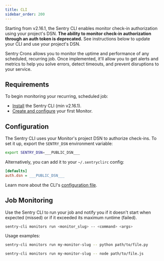 ```yaml
---
title: CLI
sidebar_order: 200
---
```


<Include name="beta-alert-crons.mdx" />

<Alert level="note" title="Deprecation Notice">

Starting from v2.16.1, the Sentry CLI enables monitor check-in authorization using your project's DSN. **The ability to monitor check-in authorization through an auth token is deprecated.** See instructions below to update your CLI and use your project's DSN.

</Alert>

Sentry Crons allows you to monitor the uptime and performance of any scheduled, recurring job. Once implemented, it'll allow you to get alerts and metrics to help you solve errors, detect timeouts, and prevent disruptions to your service.

## Requirements

To begin monitoring your recurring, scheduled job:

- [Install](/product/cli/installation) the Sentry CLI (min v2.16.1).
- [Create and configure](https://sentry.io/crons/create/) your first Monitor.

## Configuration

The Sentry CLI uses your Monitor's project DSN to authorize check-ins. To set it up, export the `SENTRY_DSN` environment variable:

```bash
export SENTRY_DSN=___PUBLIC_DSN___
```

Alternatively, you can add it to your `~/.sentryclirc` config:

```ini {filename:~/.sentryclirc}
[defaults]
auth.dsn = ___PUBLIC_DSN___
```

Learn more about the CLI's [configuration file](/product/cli/configuration#configuration-file).

## Job Monitoring

Use the Sentry CLI to run your job and notify you if it doesn't start when expected (missed) or if it exceeded its maximum runtime (failed).

```bash {tabTitle: CLI}
sentry-cli monitors run <monitor_slug> -- <command> <args>
```

Usage examples:

```bash {tabTitle: Python}
sentry-cli monitors run my-monitor-slug -- python path/to/file.py
```

```bash {tabTitle: Node.JS}
sentry-cli monitors run my-monitor-slug -- node path/to/file.js
```
